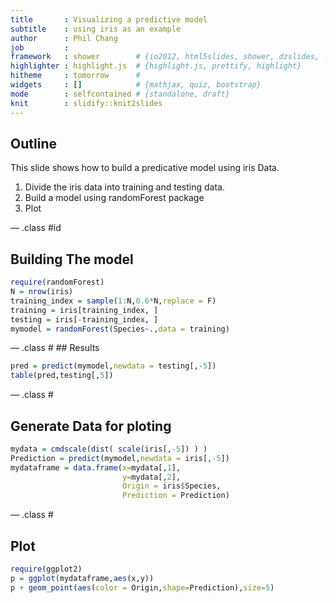 ```yaml
---
title       : Visualizing a predictive model
subtitle    : using iris as an example
author      : Phil Chang
job         : 
framework   : shower        # {io2012, html5slides, shower, dzslides, ...}
highlighter : highlight.js  # {highlight.js, prettify, highlight}
hitheme     : tomorrow      # 
widgets     : []            # {mathjax, quiz, bootstrap}
mode        : selfcontained # {standalone, draft}
knit        : slidify::knit2slides
---
```


## Outline
This slide shows how to build a predicative model using iris Data.

1. Divide the iris data into training and testing data.
2. Build a model using randomForest package
3. Plot 

--- .class #id 

## Building The model
```r
require(randomForest)
N = nrow(iris)
training_index = sample(1:N,0.6*N,replace = F)
training = iris[training_index, ]
testing = iris[-training_index, ]
mymodel = randomForest(Species~.,data = training)
```



--- .class #
## Results
```r
pred = predict(mymodel,newdata = testing[,-5])
table(pred,testing[,5])
```

--- .class #

## Generate Data for ploting
```r
mydata = cmdscale(dist( scale(iris[,-5]) ) )
Prediction = predict(mymodel,newdata = iris[,-5])
mydataframe = data.frame(x=mydata[,1],
                         y=mydata[,2],
                         Origin = iris$Species,
                         Prediction = Prediction)

```

--- .class #

## Plot
```r
require(ggplot2)
p = ggplot(mydataframe,aes(x,y))
p + geom_point(aes(color = Origin,shape=Prediction),size=5)
```

